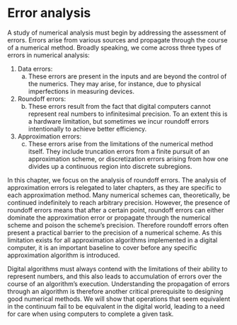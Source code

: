 # Error analysis

A study of numerical analysis must begin by addressing the assessment of errors.
Errors arise from various sources and propagate through the course of a numerical method.
Broadly speaking, we come across three types of errors in numerical analysis:

1. Data errors:
    a. These errors are present in the inputs and are beyond the control of the numerics.
    They may arise, for instance, due to physical imperfections in measuring devices.
2. Roundoff errors:
    b. These errors result from the fact that digital computers cannot represent real numbers to infinitesimal precision.
    To an extent this is a hardware limitation, but sometimes we incur roundoff errors intentionally to achieve better efficiency.
3. Approximation errors:
    c. These errors arise from the limitations of the numerical method itself.
    They include truncation errors from a finite pursuit of an approximation scheme, or discretization errors arising from how one divides up a continuous region into discrete subregions.

In this chapter, we focus on the analysis of roundoff errors.
The analysis of approximation errors is relegated to later chapters, as they are specific to each approximation method.
Many numerical schemes can, theoretically, be continued indefinitely to reach arbitrary precision.
However, the presence of roundoff errors means that after a certain point, roundoff errors can either dominate the approximation error or propagate through the numerical scheme and poison the scheme's precision.
Therefore roundoff errors often present a practical barrier to the precision of a numerical scheme.
As this limitation exists for all approximation algorithms implemented in a digital computer, it is an important baseline to cover before any specific approximation algorithm is introduced.

Digital algorithms must always contend with the limitations of their ability to represent numbers, and this also leads to accumulation of errors over the course of an algorithm's execution.
Understanding the propagation of errors through an algorithm is therefore another critical prerequisite to designing good numerical methods.
We will show that operations that seem equivalent in the continuum fail to be equivalent in the digital world, leading to a need for care when using computers to complete a given task.